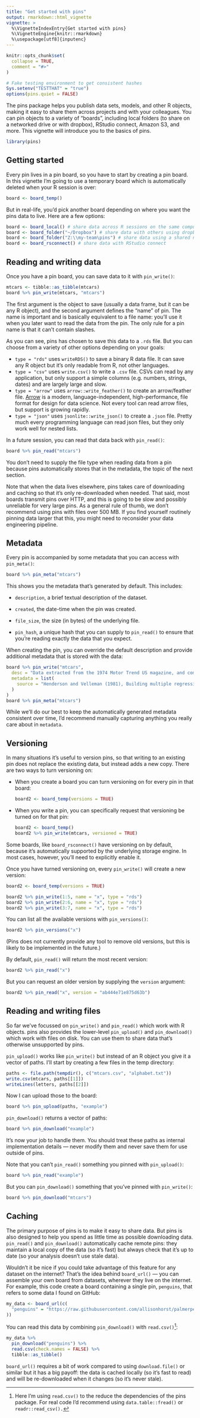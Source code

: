 ```yaml
---
title: "Get started with pins"
output: rmarkdown::html_vignette
vignette: >
  %\VignetteIndexEntry{Get started with pins}
  %\VignetteEngine{knitr::rmarkdown}
  %\usepackage[utf8]{inputenc}
---
```


```r
knitr::opts_chunk$set(
  collapse = TRUE,
  comment = "#>"
) 

# Fake testing environment to get consistent hashes
Sys.setenv("TESTTHAT" = "true")
options(pins.quiet = FALSE)
```

The pins package helps you publish data sets, models, and other R objects, making it easy to share them across projects and with your colleagues.
You can pin objects to a variety of "boards", including local folders (to share on a networked drive or with dropbox), RStudio connect, Amazon S3, and more.
This vignette will introduce you to the basics of pins.

```r
library(pins)
```

## Getting started

Every pin lives in a pin board, so you have to start by creating a pin board.
In this vignette I'm going to use a temporary board which is automatically deleted when your R session is over:

```r
board <- board_temp()
```

But in real-life, you'd pick another board depending on where you want the pins data to live.
Here are a few options:

```r
board <- board_local() # share data across R sessions on the same computer
board <- board_folder("~/Dropbox") # share data with others using dropbox
board <- board_folder("Z:\\my-team\pins") # share data using a shared network drive
board <- board_rsconnect() # share data with RStudio connect
```

## Reading and writing data

Once you have a pin board, you can save data to it with `pin_write()`:

```r
mtcars <- tibble::as_tibble(mtcars)
board %>% pin_write(mtcars, "mtcars")
```

The first argument is the object to save (usually a data frame, but it can be any R object), and the second argument defines the "name" of pin.
The name is important and is basically equivalent to a file name: you'll use it when you later want to read the data from the pin.
The only rule for a pin name is that it can't contain slashes.

As you can see, pins has chosen to save this data to a `.rds` file.
But you can choose from a variety of other options depending on your goals:

-   `type = "rds"` uses `writeRDS()` to save a binary R data file. It can save any R object but it's only readable from R, not other languages.
-   `type = "csv"` uses `write.csv()` to write a `.csv` file. CSVs can read by any application, but only support a simple columns (e.g. numbers, strings, dates) and are largely large and slow.
-   `type = "arrow"` uses `arrow::write_feather()` to create an arrow/feather file. [Arrow](https://arrow.apache.org) is a modern, language-independent, high-performance, file format for design for data science. Not every tool can read arrow files, but support is growing rapidly.
-   `type = "json"` uses `jsonlite::write_json()` to create a `.json` file. Pretty much every programming language can read json files, but they only work well for nested lists.

In a future session, you can read that data back with `pin_read()`:

```r
board %>% pin_read("mtcars")
```

You don't need to supply the file type when reading data from a pin because pins automatically stores that in the metadata, the topic of the next section.

Note that when the data lives elsewhere, pins takes care of downloading and caching so that it's only re-downloaded when needed.
That said, most boards transmit pins over HTTP, and this is going to be slow and possibly unreliable for very large pins.
As a general rule of thumb, we don't recommend using pins with files over 500 MB.
If you find yourself routinely pinning data larger that this, you might need to reconsider your data engineering pipeline.

## Metadata

Every pin is accompanied by some metadata that you can access with `pin_meta()`:

```r
board %>% pin_meta("mtcars")
```

This shows you the metadata that's generated by default.
This includes:

-   `description`, a brief textual description of the dataset.

-   `created`, the date-time when the pin was created.

-   `file_size`, the size (in bytes) of the underlying file.

-   `pin_hash`, a unique hash that you can supply to `pin_read()` to ensure that you're reading exactly the data that you expect.

When creating the pin, you can override the default description and provide additional metadata that is stored with the data:

```r
board %>% pin_write("mtcars", 
  desc = "Data extracted from the 1974 Motor Trend US magazine, and comprises fuel consumption and 10 aspects of automobile design and performance for 32 automobiles (1973–74 models).",
  metadata = list(
    source = "Henderson and Velleman (1981), Building multiple regression models interactively. Biometrics, 37, 391–411."
  )
)
board %>% pin_meta("mtcars")
```

While we'll do our best to keep the automatically generated metadata consistent over time, I'd recommend manually capturing anything you really care about in `metadata`.

## Versioning

In many situations it's useful to version pins, so that writing to an existing pin does not replace the existing data, but instead adds a new copy.
There are two ways to turn versioning on:

-   When you create a board you can turn versioning on for every pin in that board:

    ```r
    board2 <- board_temp(versions = TRUE)
    ```

-   When you write a pin, you can specifically request that versioning be turned on for that pin:

    ```r
    board2 <- board_temp()
    board2 %>% pin_write(mtcars, versioned = TRUE)
    ```

Some boards, like `board_rsconnect()` have versioning on by default, because it's automatically supported by the underlying storage engine.
In most cases, however, you'll need to explicitly enable it.

Once you have turned versioning on, every `pin_write()` will create a new version:

```r
board2 <- board_temp(versions = TRUE)

board2 %>% pin_write(1:5, name = "x", type = "rds")
board2 %>% pin_write(2:6, name = "x", type = "rds")
board2 %>% pin_write(3:7, name = "x", type = "rds")
```

You can list all the available versions with `pin_versions()`:

```r
board2 %>% pin_versions("x")
```

(Pins does not currently provide any tool to remove old versions, but this is likely to be implemented in the future.)

By default, `pin_read()` will return the most recent version:

```r
board2 %>% pin_read("x")
```

But you can request an older version by supplying the `version` argument:

```r
board2 %>% pin_read("x", version = "ab444e71e875d63b")
```

## Reading and writing files

So far we've focussed on `pin_write()` and `pin_read()` which work with R objects.
pins also provides the lower-level `pin_upload()` and `pin_download()` which work with files on disk.
You can use them to share data that's otherwise unsupported by pins.

`pin_upload()` works like `pin_write()` but instead of an R object you give it a vector of paths.
I'll start by creating a few files in the temp directory:

```r
paths <- file.path(tempdir(), c("mtcars.csv", "alphabet.txt"))
write.csv(mtcars, paths[[1]])
writeLines(letters, paths[[2]])
```

Now I can upload those to the board:

```r
board %>% pin_upload(paths, "example")
```

`pin_download()` returns a vector of paths:

```r
board %>% pin_download("example")
```

It's now your job to handle them.
You should treat these paths as internal implementation details --- never modify them and never save them for use outside of pins.

Note that you can't `pin_read()` something you pinned with `pin_upload()`:

```r
board %>% pin_read("example")
```

But you can `pin_download()` something that you've pinned with `pin_write()`:

```r
board %>% pin_download("mtcars")
```

## Caching

The primary purpose of pins is to make it easy to share data.
But pins is also designed to help you spend as little time as possible downloading data.
`pin_read()` and `pin_download()` automatically cache remote pins: they maintain a local copy of the data (so it's fast) but always check that it's up to date (so your analysis doesn't use stale data).

Wouldn't it be nice if you could take advantage of this feature for any dataset on the internet?
That's the idea behind `board_url()` --- you can assemble your own board from datasets, wherever they live on the internet.
For example, this code create a board containing a single pin, `penguins`, that refers to some data I found on GitHub:

```r
my_data <- board_url(c(
  "penguins" = "https://raw.githubusercontent.com/allisonhorst/palmerpenguins/master/inst/extdata/penguins_raw.csv"
))
```

You can read this data by combining `pin_download()` with `read.csv()`[^1]:

[^1]: Here I'm using `read.csv()` to the reduce the dependencies of the pins package.
    For real code I'd recommend using `data.table::fread()` or `readr::read_csv().`

```r
my_data %>%
  pin_download("penguins") %>% 
  read.csv(check.names = FALSE) %>% 
  tibble::as_tibble()
```

`board_url()` requires a bit of work compared to using `download.file()` or similar but it has a big payoff: the data is cached locally (so it's fast to read) and will be re-downloaded when it changes (so it's never stale).
